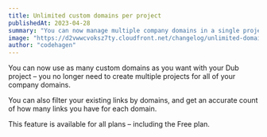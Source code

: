 ```yaml
---
title: Unlimited custom domains per project
publishedAt: 2023-04-28
summary: "You can now manage multiple company domains in a single project, filter links by domains, and view link counts. Available for all plans, including Free."
image: "https://d2vwwcvoksz7ty.cloudfront.net/changelog/unlimited-domains.png"
author: "codehagen"
---
```


You can now use as many custom domains as you want with your Dub project – you no longer need to create multiple projects for all of your company domains.

You can also filter your existing links by domains, and get an accurate count of how many links you have for each domain.

This feature is available for all plans – including the Free plan.

